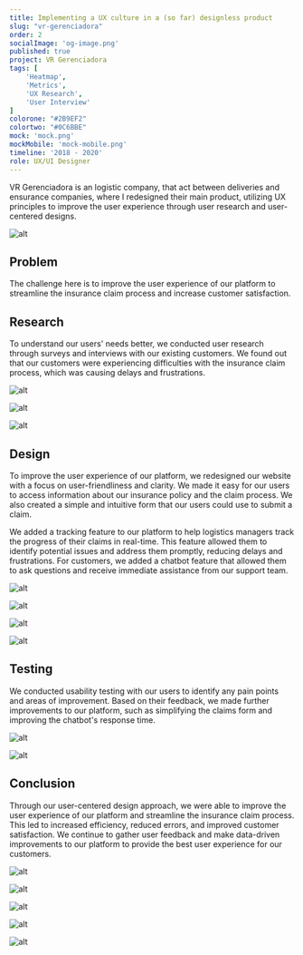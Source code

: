 ```yaml
---
title: Implementing a UX culture in a (so far) designless product
slug: "vr-gerenciadora"
order: 2
socialImage: 'og-image.png'
published: true
project: VR Gerenciadora 
tags: [
    'Heatmap',
    'Metrics',
    'UX Research',
    'User Interview'
]
colorone: "#2B9EF2"
colortwo: "#0C6BBE"
mock: 'mock.png'
mockMobile: 'mock-mobile.png'
timeline: '2018 - 2020'
role: UX/UI Designer
---
```

<p class="text">VR Gerenciadora is an logistic company, that act between deliveries and ensurance companies, where I redesigned their main product, utilizing UX principles to improve the user experience through user research and user-centered designs.</p>

![alt](delivery-truck.jpg)

## Problem

<p class="text">The challenge here is to improve the user experience of our platform to streamline the insurance claim process and increase customer satisfaction.</p>

## Research

<p class="text">To understand our users' needs better, we conducted user research through surveys and interviews with our existing customers. We found out that our customers were experiencing difficulties with the insurance claim process, which was causing delays and frustrations.</p>

![alt](whiteboard3.jpg)

<div class="gallery gallery-narrow">

![alt](whiteboard1.jpg)

![alt](whiteboard2.jpg)

</div>

## Design

<p class="text">To improve the user experience of our platform, we redesigned our website with a focus on user-friendliness and clarity. We made it easy for our users to access information about our insurance policy and the claim process. We also created a simple and intuitive form that our users could use to submit a claim.</p>
<p class="text">We added a tracking feature to our platform to help logistics managers track the progress of their claims in real-time. This feature allowed them to identify potential issues and address them promptly, reducing delays and frustrations. For customers, we added a chatbot feature that allowed them to ask questions and receive immediate assistance from our support team.</p>

<div class="gallery">

![alt](sistema3.png)

![alt](sistema4.png)

</div>

<div class="gallery">

![alt](sistema1.png)

![alt](sistema2.png)

</div>

## Testing

<p class="text">We conducted usability testing with our users to identify any pain points and areas of improvement. Based on their feedback, we made further improvements to our platform, such as simplifying the claims form and improving the chatbot's response time.</p>

<div class="gallery">

![alt](monitoramento1.png)

![alt](monitoramento2.png)

</div>

## Conclusion

<p class="text">Through our user-centered design approach, we were able to improve the user experience of our platform and streamline the insurance claim process. This led to increased efficiency, reduced errors, and improved customer satisfaction. We continue to gather user feedback and make data-driven improvements to our platform to provide the best user experience for our customers.</p>

<div class="gallery">

![alt](cadastro-e-consulta1.png)

![alt](cadastro-e-consulta2.png)

</div>

<div class="gallery">

![alt](cadastro-e-consulta3.png)

![alt](cadastro-e-consulta4.png)

![alt](cadastro-e-consulta5.png)

</div>